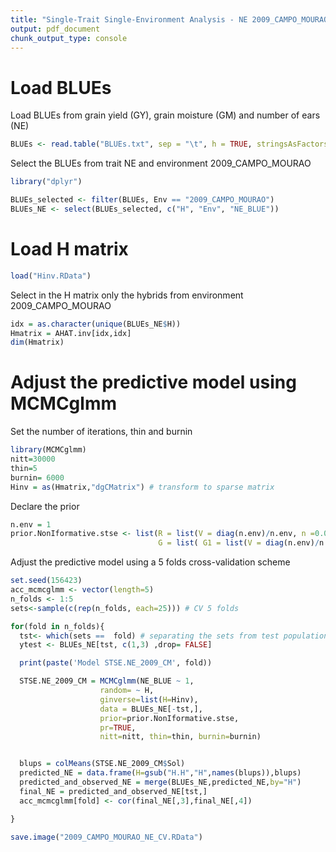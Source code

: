 ---
title: "Single-Trait Single-Environment Analysis - NE 2009_CAMPO_MOURAO"
output: pdf_document
chunk_output_type: console
---
# Load BLUEs


Load BLUEs from grain yield (GY), grain moisture (GM) and number of ears (NE)

```{r eval=FALSE, message=FALSE}
BLUEs <- read.table("BLUEs.txt", sep = "\t", h = TRUE, stringsAsFactors = F)
```

Select the BLUEs from trait NE and environment 2009_CAMPO_MOURAO

```{r eval=FALSE, message=FALSE}
library("dplyr")

BLUEs_selected <- filter(BLUEs, Env == "2009_CAMPO_MOURAO")
BLUEs_NE <- select(BLUEs_selected, c("H", "Env", "NE_BLUE"))
```


# Load H matrix

```{r eval=FALSE, message=FALSE}
load("Hinv.RData")
```

Select in the H matrix only the hybrids from environment 2009_CAMPO_MOURAO

```{r eval=FALSE, message=FALSE}
idx = as.character(unique(BLUEs_NE$H))
Hmatrix = AHAT.inv[idx,idx]
dim(Hmatrix) 
```


# Adjust the predictive model using MCMCglmm


Set the number of iterations, thin and burnin

```{r eval=FALSE, message=FALSE}
library(MCMCglmm)
nitt=30000
thin=5
burnin= 6000
Hinv = as(Hmatrix,"dgCMatrix") # transform to sparse matrix
```

Declare the prior

```{r eval=FALSE, message=FALSE}
n.env = 1
prior.NonIformative.stse <- list(R = list(V = diag(n.env)/n.env, n =0.002), 
                                 G = list( G1 = list(V = diag(n.env)/n.env, n = 0.002)))

```


Adjust the predictive model using a 5 folds cross-validation scheme 

```{r, eval=FALSE, message=FALSE}
set.seed(156423) 
acc_mcmcglmm <- vector(length=5)
n_folds <- 1:5
sets<-sample(c(rep(n_folds, each=25))) # CV 5 folds

for(fold in n_folds){
  tst<- which(sets ==  fold) # separating the sets from test population
  ytest <- BLUEs_NE[tst, c(1,3) ,drop= FALSE]

  print(paste('Model STSE.NE_2009_CM', fold))

  STSE.NE_2009_CM = MCMCglmm(NE_BLUE ~ 1,
                    random= ~ H,
                    ginverse=list(H=Hinv),
                    data = BLUEs_NE[-tst,], 
                    prior=prior.NonIformative.stse,
                    pr=TRUE,
                    nitt=nitt, thin=thin, burnin=burnin)


  blups = colMeans(STSE.NE_2009_CM$Sol)
  predicted_NE = data.frame(H=gsub("H.H","H",names(blups)),blups)
  predicted_and_observed_NE = merge(BLUEs_NE,predicted_NE,by="H")
  final_NE = predicted_and_observed_NE[tst,]
  acc_mcmcglmm[fold] <- cor(final_NE[,3],final_NE[,4])

}

save.image("2009_CAMPO_MOURAO_NE_CV.RData")
```



